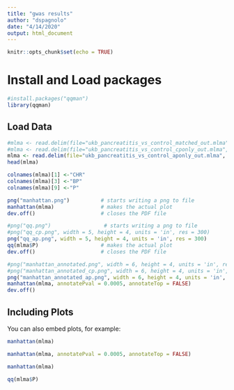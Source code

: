 ```yaml
---
title: "gwas results"
author: "dspagnolo"
date: "4/14/2020"
output: html_document
---
```


```r
knitr::opts_chunk$set(echo = TRUE)
```

# Install and Load packages
```r
#install.packages("qqman")
library(qqman)
```


## Load Data
```r
#mlma <- read.delim(file="ukb_pancreatitis_vs_control_matched_out.mlma", header=TRUE, sep="\t", dec=".")
#mlma <- read.delim(file="ukb_pancreatitis_vs_control_cponly_out.mlma", header=TRUE, sep="\t", dec=".")
mlma <- read.delim(file="ukb_pancreatitis_vs_control_aponly_out.mlma", header=TRUE, sep="\t", dec=".")
head(mlma)

colnames(mlma)[1] <-"CHR"
colnames(mlma)[3] <-"BP"
colnames(mlma)[9] <-"P"
```

```r
png("manhattan.png")          # starts writing a png to file
manhattan(mlma)               # makes the actual plot
dev.off()                     # closes the PDF file
```

```r
#png("qq.png")                 # starts writing a png to file
#png("qq_cp.png", width = 5, height = 4, units = 'in', res = 300)
png("qq_ap.png", width = 5, height = 4, units = 'in', res = 300)
qq(mlma$P)                    # makes the actual plot
dev.off()                     # closes the PDF file
```

```r
#png("manhattan_annotated.png", width = 6, height = 4, units = 'in', res = 300)
#png("manhattan_annotated_cp.png", width = 6, height = 4, units = 'in', res = 300)
png("manhattan_annotated_ap.png", width = 6, height = 4, units = 'in', res = 300)
manhattan(mlma, annotatePval = 0.0005, annotateTop = FALSE)
dev.off()             
```

## Including Plots

You can also embed plots, for example:

```r
manhattan(mlma)
```


```r
manhattan(mlma, annotatePval = 0.0005, annotateTop = FALSE)
```

```r
manhattan(mlma)
```


```r
qq(mlma$P)
```
